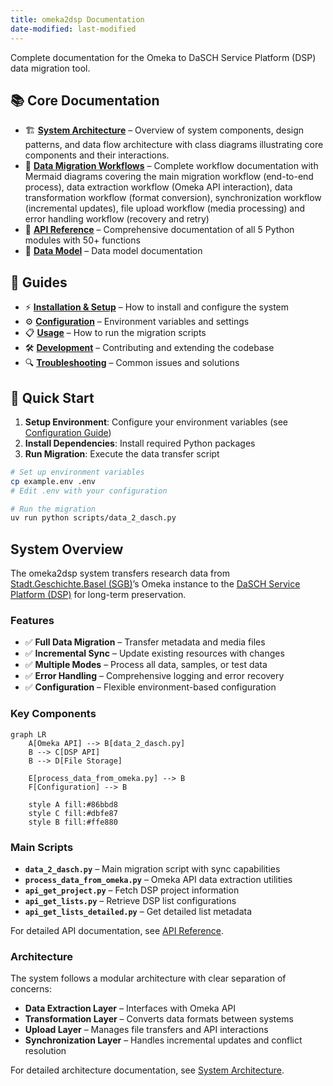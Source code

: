 ```yaml
---
title: omeka2dsp Documentation
date-modified: last-modified
---
```


Complete documentation for the Omeka to DaSCH Service Platform (DSP) data migration tool.

## 📚 Core Documentation

-   🏗️ [**System Architecture**](architecture/index.qmd) -- Overview of system components, design patterns, and data flow architecture with class diagrams illustrating core components and their interactions.
-   🔄 [**Data Migration Workflows**](workflows/index.qmd) -- Complete workflow documentation with Mermaid diagrams covering the main migration workflow (end-to-end process), data extraction workflow (Omeka API interaction), data transformation workflow (format conversion), synchronization workflow (incremental updates), file upload workflow (media processing) and error handling workflow (recovery and retry)
-   🔧 [**API Reference**](api/index.qmd) -- Comprehensive documentation of all 5 Python modules with 50+ functions
-   🧩 [**Data Model**](datamodel/index.qmd) -- Data model documentation

## 📒 Guides

-   ⚡ [**Installation & Setup**](guides/installation.qmd) -- How to install and configure the system
-   ⚙️ [**Configuration**](guides/configuration.qmd) -- Environment variables and settings
-   📋 [**Usage**](guides/usage.qmd) -- How to run the migration scripts
-   🛠️ [**Development**](guides/development.qmd) -- Contributing and extending the codebase
-   🔍 [**Troubleshooting**](guides/troubleshooting.qmd) -- Common issues and solutions

## 🚀 Quick Start

1.  **Setup Environment**: Configure your environment variables (see [Configuration Guide](guides/configuration.qmd))
2.  **Install Dependencies**: Install required Python packages
3.  **Run Migration**: Execute the data transfer script

``` bash
# Set up environment variables
cp example.env .env
# Edit .env with your configuration

# Run the migration
uv run python scripts/data_2_dasch.py
```

## System Overview

The omeka2dsp system transfers research data from [Stadt.Geschichte.Basel (SGB)](https://stadtgeschichtebasel.ch/)'s Omeka instance to the [DaSCH Service Platform (DSP)](https://www.dasch.swiss/plattform-characteristics) for long-term preservation.

### Features

-   ✅ **Full Data Migration** -- Transfer metadata and media files
-   ✅ **Incremental Sync** -- Update existing resources with changes
-   ✅ **Multiple Modes** -- Process all data, samples, or test data
-   ✅ **Error Handling** -- Comprehensive logging and error recovery
-   ✅ **Configuration** -- Flexible environment-based configuration

### Key Components

```mermaid
graph LR
    A[Omeka API] --> B[data_2_dasch.py]
    B --> C[DSP API]
    B --> D[File Storage]
    
    E[process_data_from_omeka.py] --> B
    F[Configuration] --> B
    
    style A fill:#86bbd8
    style C fill:#dbfe87
    style B fill:#ffe880
```

### Main Scripts

-   **`data_2_dasch.py`** -- Main migration script with sync capabilities
-   **`process_data_from_omeka.py`** -- Omeka API data extraction utilities
-   **`api_get_project.py`** -- Fetch DSP project information
-   **`api_get_lists.py`** -- Retrieve DSP list configurations
-   **`api_get_lists_detailed.py`** -- Get detailed list metadata

For detailed API documentation, see [API Reference](api/index.qmd).

### Architecture

The system follows a modular architecture with clear separation of concerns:

-   **Data Extraction Layer** -- Interfaces with Omeka API
-   **Transformation Layer** -- Converts data formats between systems
-   **Upload Layer** -- Manages file transfers and API interactions
-   **Synchronization Layer** -- Handles incremental updates and conflict resolution

For detailed architecture documentation, see [System Architecture](architecture/index.qmd).